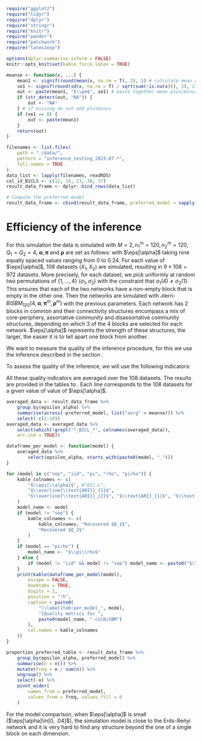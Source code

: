 ```r
require("ggplot2")
require("tidyr")
require("dplyr")
require("stringr")
require("knitr")
require("pander")
require("patchwork")
require("latex2exp")
```

```r
options(dplyr.summarise.inform = FALSE)
knitr::opts_knit$set(kable.force.latex = TRUE)

meanse <- function(x, ...) {
    mean1 <- signif(round(mean(x, na.rm = T), 2), 5) # calculate mean and round
    se1 <- signif(round(sd(x, na.rm = T) / sqrt(sum(!is.na(x))), 2), 2) # std error - round adding zeros
    out <- paste(mean1, "$\\pm$", se1) # paste together mean plus/minus and standard error
    if (str_detect(out, "NA")) {
        out <- "NA"
    } # if missing do not add plusminus
    if (se1 == 0) {
        out <- paste(mean1)
    }
    return(out)
}
```

```r
filenames <- list.files(
    path = "./data/",
    pattern = "inference_testing_2023-07-*",
    full.names = TRUE
)
data_list <- lapply(filenames, readRDS)
col_id_BICLS <- c(11, 16, 23, 30, 37)
result_data_frame <- dplyr::bind_rows(data_list)

# Compute the preferred model
result_data_frame <- cbind(result_data_frame, preferred_model = sapply(seq_len(nrow(result_data_frame)), function(n) sub("_BICL", "", names(which.max(result_data_frame[n, col_id_BICLS])))))

```

# Efficiency of the inference

\paragraph{Simulation settings} For this simulation the data is simulated with 
$M = 2, n_{1}^{m} = 120, n_{2}^{m} = 120, Q_1 = Q_2 = 4$, $\bm{\alpha}, \bm{\pi}$
and $\bm{\rho}$ are set as follows:
\begin{align*}
    &&\bm{\alpha} = .25 + 
                    \begin{pmatrix}
                        3 \eps[\alpha] & 2 \eps[\alpha] & \eps[\alpha] & - \eps[\alpha]\\
                        2 \eps[\alpha] & 2 \eps[\alpha] & - \eps[\alpha] & \eps[\alpha]\\
                        \eps[\alpha] & - \eps[\alpha] & \eps[\alpha] & 2 \eps[\alpha]\\
                        - \eps[\alpha] & \eps[\alpha] & 2 \eps[\alpha] & 0
                    \end{pmatrix}, \\ \bm{\pi}^1 = \sigma_1 
                    \begin{pmatrix}
                        0.2 & 0.4 & 0.4 & 0
                    \end{pmatrix},
                    && \bm{\pi}^2 = 
                    \begin{pmatrix}
                        0.25 & 0.25 & 0.25 & 0.25
                    \end{pmatrix}, \\
                    \bm{\rho}^1 = 
                    \begin{pmatrix}
                        0.25 & 0.25 & 0.25 & 0.25
                    \end{pmatrix}, &&
                    \bm{\rho}^2 = \sigma_2
                    \begin{pmatrix}
                        0 & 0.33 & 0.33 & 0.33
                    \end{pmatrix}, &&
\end{align*}
with $\eps[\alpha]$ taking nine equally spaced values ranging from 0 to 0.24.
For each value of $\eps[\alpha]$, 108 datasets ($X_1, X_2$) are simulated, 
resulting in $9 \times 108 = 972$ datasets. More precisely, for each dataset, 
we pick uniformly at random two permutations of $\{ 1, \dots , 4 \}$ 
($\sigma_1, \sigma_2$) with the constraint that $\sigma_1(4) \neq \sigma_2(1)$. 
This ensures that each of the two networks have a non-empty block that is empty 
in the other one. Then the networks are simulated with 
$\mathcal{B}$ern-$BiSBM_{120}(4, \bm{\alpha}, \bm{\pi}^m, \bm{\rho}^m)$
with the previous parameters. Each network has 2 blocks in common and their 
connectivity structures encompass a mix of core-periphery, assortative 
community and disassortative community structures, depending on which 3 of the 4
blocks are selected for each network. $\eps[\alpha]$ represents the strength of
these structures, the larger, the easier it is to tell apart one block from 
another.

\paragraph{Inference} We want to measure the quality of the
inference procedure, for this we use the inference described in the section
\ref{sec:variational-estimation-of-the-parameters}.

\paragraph{Quality indicators} To assess the quality of the inference, we will
use the following indicators:
\begin{itemize}
    \item First, for each dataset, we put in competition $\pi\text{-}colBiSBM$ with 
    $sep\text{-}BiSBM$, $iid\text{-}colBiSBM$, $\rho\text{-}colBiSBM$, 
    $\pi\rho\text{-}colBiSBM$
    respectively. To do so, for each dataset, we compute the 
    BIC-L of each model $\pi\text{-}colBiSBM$ is preferred to $sep\text{-}BiSBM$
    (resp. $iid\text{-}colBiSBM$, $\rho\text{-}colBiSBM$, 
    $\pi\rho\text{-}colBiSBM$) if 
    its BIC-L is greater.
    \item When considering $\pi\text{-}colBiSBM$, $\rho\text{-}colBiSBM$, 
    $\pi\rho\text{-}colBiSBM$ we compare $\widehat{Q_1}$, $\widehat{Q_2}$ to 
    their true values. ($Q_1 = 4$ and $Q_2 = 4$)
    \item Finally, we assess the quality of the node grouping by computing the
    Adjusted Rand Index \parencite[][, ARI = 0 for a random grouping, ARI = 1 for a perfect recovery]{hubertComparingPartitions1985}. For each network, for the
    $\pi\text{-}colBiSBM$, $\rho\text{-}colBiSBM$, 
    $\pi\rho\text{-}colBiSBM$ we compare the inferred block memberships to the
    real ones by computing the mean of the ARI per axis over the two networks
    \begin{equation*}
        \overline{\text{ARI}}_d = \frac{1}{2} \text{ARI}\big( \text{ARI}(\widehat{\bm{Z}^1_d},\bm{Z}^1_d) + \text{ARI}(\widehat{\bm{Z}^2_d},\bm{Z}^2_d) \big) 
    \end{equation*}
    where $d$ is the dimension or axis (i.e., rows, $d=1$, or columns, $d=2$) of
    the block memberships.
    And we compute the ARI of the whole set of nodes to account for block
    pairing between networks
    \begin{equation*}
        \text{ARI}_d = \text{ARI}\big((\widehat{\bm{Z}^1_d},\widehat{\bm{Z}^2_d}),(\bm{Z}^1_d,\bm{Z}^2_d) \big) 
    \end{equation*}
\end{itemize} 

All these quality indicators are averaged over the 108 datasets. The results are
provided in the tables \ref{tab:per_model_sep} to \ref{tab:per_model_pirho}. Each line corresponds to the 
108 datasets for a given value of value of $\eps[\alpha]$. 

```r
averaged_data <- result_data_frame %>%
    group_by(epsilon_alpha) %>%
    summarise(across(-preferred_model, list("avrg" = meanse))) %>%
    select(-c(2:10))
averaged_data <- averaged_data %>%
    select(which(!grepl("*_BICL_*", colnames(averaged_data)), 
    arr.ind = TRUE))
```

```r
dataframe_per_model <- function(model) {
    averaged_data %>%
        select(epsilon_alpha, starts_with(paste0(model, "_")))
}
```

```r
for (model in c("sep", "iid", "pi", "rho", "pirho")) {
    kable_colnames <- c(
        "$\\eps[\\alpha]$", #"BIC-L", 
        "$\\overline{\\text{ARI}}_{1}$",
        "$\\overline{\\text{ARI}}_{2}$", "$\\text{ARI}_{1}$", "$\\text{ARI}_{2}$"
    )
    model_name <- model
    if (model != "sep") {
        kable_colnames <- c(
            kable_colnames, "Recovered $Q_1$",
            "Recovered $Q_2$"
        )
    }
    if (model == "pirho") {
        model_name <- "$\\pi\\rho$"
    } else {
        if (model != "iid" && model != "sep") model_name <- paste0("$\\", model, "$")
    }
    print(kable(dataframe_per_model(model),
        escape = FALSE,
        booktabs = TRUE,
        digits = 2,
        position = "!h",
        caption = paste0(
            "\\label{tab:per_model_", model,
            "}Quality metrics for ",
            paste0(model_name, "-colBiSBM")
        ),
        col.names = kable_colnames
    ))
}
```


```r
proportion_preferred_table <- result_data_frame %>%
    group_by(epsilon_alpha, preferred_model) %>%
    summarise(n = n()) %>%
    mutate(freq = n / sum(n)) %>%
    ungroup() %>%
    select(-n) %>%
    pivot_wider(
        names_from = preferred_model,
        values_from = freq, values_fill = 0
    )
```

\paragraph{Results} For the model comparison, when $\eps[\alpha]$ is small 
($\eps[\alpha]\in[0, .04]$), the simulation model is close to the 
Erd\H{o}s-Reńyi network and it is very hard to find any structure beyond the one
of a single block on each dimension.
